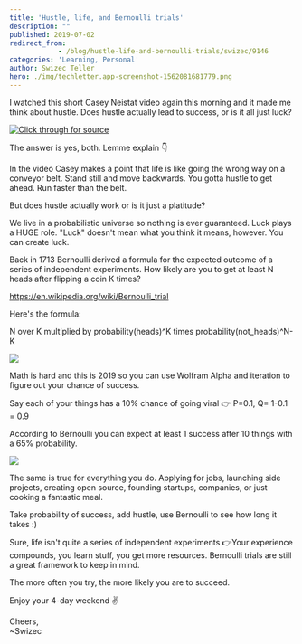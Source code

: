 ```yaml
---
title: 'Hustle, life, and Bernoulli trials'
description: ""
published: 2019-07-02
redirect_from: 
            - /blog/hustle-life-and-bernoulli-trials/swizec/9146
categories: 'Learning, Personal'
author: Swizec Teller
hero: ./img/techletter.app-screenshot-1562081681779.png
---
```

I watched this short Casey Neistat video again this morning and it made me think about hustle. Does hustle actually lead to success, or is it all just luck?







[![Click through for source](./img/techletter.app-screenshot-1562081681779.png)](https://www.youtube.com/watch?v=L9VBpbnXhWk)





The answer is yes, both. Lemme explain 👇



In the video Casey makes a point that life is like going the wrong way on a conveyor belt. Stand still and move backwards. You gotta hustle to get ahead. Run faster than the belt.



But does hustle actually work or is it just a platitude?



We live in a probabilistic universe so nothing is ever guaranteed. Luck plays a HUGE role. "Luck" doesn't mean what you think it means, however. You can create luck.



Back in 1713 Bernoulli derived a formula for the expected outcome of a series of independent experiments. How likely are you to get at least N heads after flipping a coin K times?



<https://en.wikipedia.org/wiki/Bernoulli_trial>



Here's the formula:



N over K multiplied by probability(heads)^K times probability(not_heads)^N-K



![](https://wikimedia.org/api/rest_v1/media/math/render/svg/a83905408846e50451f9a68554afdca80ecac090)



Math is hard and this is 2019 so you can use Wolfram Alpha and iteration to figure out your chance of success.



Say each of your things has a 10% chance of going viral 👉 P=0.1, Q= 1-0.1 = 0.9



According to Bernoulli you can expect at least 1 success after 10 things with a 65% probability.



[![](./img/Mua3GPg.png)](https://www.wolframalpha.com/input/?i=10+trials+p%3D0.1)



The same is true for everything you do. Applying for jobs, launching side projects, creating open source, founding startups, companies, or just cooking a fantastic meal.



Take probability of success, add hustle, use Bernoulli to see how long it takes :)



Sure, life isn't quite a series of independent experiments 👉Your experience compounds, you learn stuff, you get more resources. Bernoulli trials are still a great framework to keep in mind.



The more often you try, the more likely you are to succeed.



Enjoy your 4-day weekend ✌️



Cheers,  
~Swizec